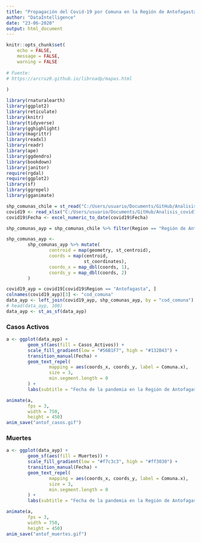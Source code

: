 ```yaml
---
title: "Propagación del Covid-19 por Comuna en la Región de Antofagasta desde el inicio de la pandemia en Chile."
author: "DataIntelligence"
date: "23-06-2020"
output: html_document
---
```


```r
knitr::opts_chunk$set(
	echo = FALSE,
	message = FALSE,
	warning = FALSE
	
# Fuente:
# https://arcruz0.github.io/libroadp/mapas.html	
	
)
```
```r
library(rnaturalearth)
library(ggplot2)
library(reticulate)
library(knitr)
library(tidyverse)
library(gghighlight)
library(magrittr)
library(readxl)
library(readr)
library(ape)
library(ggdendro)
library(bookdown)
library(janitor)
require(rgdal)
require(ggplot2)
library(sf)
library(ggrepel)
library(gganimate)

shp_comunas_chile = st_read("C:/Users/usuario/Documents/GitHub/Analisis_covid19_con_R/proyecto_integrado/shapes_de_chile/comunas.shp") 
covid19 <- read_xlsx("C:/Users/usuario/Documents/GitHub/Analisis_covid19_con_R/proyecto_integrado/geo_Aypyt/Covid.xlsx")
covid19$Fecha <- excel_numeric_to_date(covid19$Fecha)

```

```r

shp_comunas_ayp = shp_comunas_chile %>% filter(Region == "Región de Antofagasta")

shp_comunas_ayp <-
        shp_comunas_ayp %>% mutate(
                centroid = map(geometry, st_centroid),
                coords = map(centroid,
                             st_coordinates),
                coords_x = map_dbl(coords, 1),
                coords_y = map_dbl(coords, 2)
        )

covid19_ayp = covid19[covid19$Region == "Antofagasta", ]
colnames(covid19_ayp)[3] <- "cod_comuna"
data_ayp <- left_join(covid19_ayp, shp_comunas_ayp, by = "cod_comuna")
# head(data_ayp, 100)
data_ayp <- st_as_sf(data_ayp)
```

### Casos Activos

```r
a <- ggplot(data_ayp) +
        geom_sf(aes(fill = Casos_Activos)) +
        scale_fill_gradient(low = "#56B1F7", high = "#132B43") +
        transition_manual(Fecha) +
        geom_text_repel(
                mapping = aes(coords_x, coords_y, label = Comuna.x),
                size = 3,
                min.segment.length = 0
        ) +
        labs(subtitle = "Fecha de la pandemia en la Región de Antofagasta: {current_frame}")

animate(a,
        fps = 3,
        width = 750,
        height = 450)
anim_save("antof_casos.gif")
```

### Muertes

```r
a <- ggplot(data_ayp) +
        geom_sf(aes(fill = Muertes)) +
        scale_fill_gradient(low = "#f7c3c3", high = "#ff3030") +
        transition_manual(Fecha) +
        geom_text_repel(
                mapping = aes(coords_x, coords_y, label = Comuna.x),
                size = 3,
                min.segment.length = 0
        ) +
        labs(subtitle = "Fecha de la pandemia en la Región de Antofagasta: {current_frame}")

animate(a,
        fps = 3,
        width = 750,
        height = 450)
anim_save("antof_muertes.gif")
```